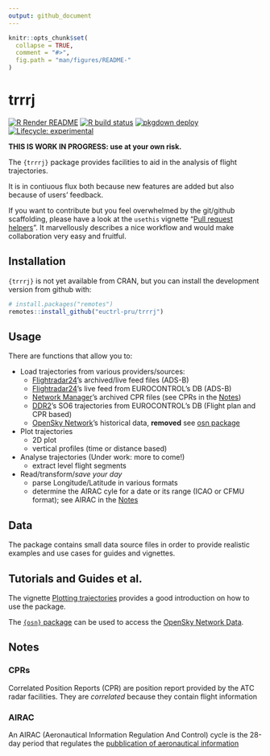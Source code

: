 ```yaml
---
output: github_document
---
```


<!-- README.md is generated from README.Rmd. Please edit that file -->

```r
knitr::opts_chunk$set(
  collapse = TRUE,
  comment = "#>",
  fig.path = "man/figures/README-"
)
```

# trrrj

<!-- badges: start -->
[![R Render README](https://github.com/euctrl-pru/trrrj/workflows/Render README/badge.svg)](https://github.com/euctrl-pru/trrrj/actions)
[![R build status](https://github.com/euctrl-pru/trrrj/workflows/R-CMD-check/badge.svg)](https://github.com/euctrl-pru/trrrj/actions)
[![pkgdown deploy](https://github.com/euctrl-pru/trrrj/workflows/pkgdown/badge.svg)](https://github.com/euctrl-pru/trrrj/actions)
[![Lifecycle: experimental](https://img.shields.io/badge/lifecycle-experimental-orange.svg)](https://www.tidyverse.org/lifecycle/#experimental)
<!-- badges: end -->


**THIS IS WORK IN PROGRESS: use at your own risk.**


The `{trrrj}` package provides facilities to aid in the analysis of flight trajectories.

It is in contiuous flux both because new features are added but also because of users'
feedback.

If you want to contribute but you feel overwhelmed by the git/github scaffolding, please have a 
look at the `usethis` vignette "[Pull request helpers][prh]". It marvellously describes
a nice workflow and would make collaboration very easy and fruitful.

[prh]: https://usethis.r-lib.org/articles/articles/pr-functions.html


## Installation

`{trrrj}` is not yet available from CRAN, but you can install the development
version from github with:

```r
# install.packages("remotes")
remotes::install_github("euctrl-pru/trrrj")
```

## Usage

There are functions that allow you to:

* Load trajectories from various providers/sources:
    - [Flightradar24][fr24]'s archived/live feed files (ADS-B)
    - [Flightradar24][fr24]'s live feed from EUROCONTROL's DB (ADS-B)
    - [Network Manager][nm-cfmu]'s archived CPR files (see CPRs in the [Notes])
    - [DDR2][ddr2]'s SO6 trajectories from EUROCONTROL's DB (Flight plan and CPR based)
    - [OpenSky Network][osn]'s historical data, **removed** see [osn package](https://github.com/espinielli/osn)

* Plot trajectories
    - 2D plot
    - vertical profiles (time or distance based)
    
* Analyse trajectories (Under work: more to come!)
    - extract level flight segments

* Read/transform/*save your day*
    - parse Longitude/Latitude in various formats
    - determine the AIRAC cyle for a date or its range (ICAO or CFMU format); see AIRAC in the [Notes]


## Data

The package contains small data source files in order to
provide realistic examples and use cases for guides and vignettes.


## Tutorials and Guides et al.

The vignette [Plotting trajectories](https://trrrj.ansperformance.eu/articles/trrrj-plotting.html)
provides a good introduction on how to use the package.

The [`{osn}` package](https://github.com/espinielli/osn) can be used to access
the [OpenSky Network Data](osn).


## Notes

### CPRs
Correlated Position Reports (CPR) are position report provided by the ATC radar facilities.
They are *correlated* because they contain flight information

### AIRAC
An AIRAC (Aeronautical Information Regulation And Control) cycle is the 28-day period
that regulates the [pubblication of aeronautical information][airac]


[airac]: <https://en.wikipedia.org/wiki/Aeronautical_Information_Publication> "AIP - Aeronautical Information Publication"
[fr24]: <https://www.flightradar24.com/> "Flightradar24"
[ddr2]: <https://www.eurocontrol.int/ddr> "Demand Data Repository - EUROCONTROL"
[nm-cfmu]: <https://www.eurocontrol.int/network-manager> "Network Manager - EUROCONTROL"
[cpr]: <https://ansperformance.eu/acronym/cpr/> "Correlated Position Report"
[osn]: <https://opensky-network.org/> "OpenSky Network"

